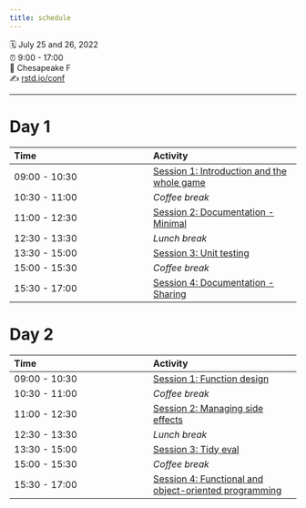 ```yaml
---
title: schedule
---
```


🗓 July 25 and 26, 2022\
⏰ 9:00 - 17:00\
🏨 Chesapeake F\
✍️ [rstd.io/conf](http://rstd.io/conf)

------------------------------------------------------------------------

# Day 1

| Time          | Activity                                                                                 |
|:----------------------------------|:------------------------------------|
| 09:00 - 10:30 | [Session 1: Introduction and the whole game](materials/day-1-session-1-introduction.qmd) |
| 10:30 - 11:00 | *Coffee break*                                                                           |
| 11:00 - 12:30 | [Session 2: Documentation - Minimal](materials/day-1-session-2-doc-minimal.qmd)          |
| 12:30 - 13:30 | *Lunch break*                                                                            |
| 13:30 - 15:00 | [Session 3: Unit testing](materials/day-1-session-3-testing.qmd)                         |
| 15:00 - 15:30 | *Coffee break*                                                                           |
| 15:30 - 17:00 | [Session 4: Documentation - Sharing](materials/day-1-session-4-doc-sharing.qmd)        

# Day 2

| Time          | Activity                                                                       |
|:----------------------------------|:------------------------------------|
| 09:00 - 10:30 | [Session 1: Function design](materials/day-2-session-1-design.qmd)             |
| 10:30 - 11:00 | *Coffee break*                                                                 |
| 11:00 - 12:30 | [Session 2: Managing side effects](materials/day-2-session-2-side-effects.qmd) |
| 12:30 - 13:30 | *Lunch break*                                                                  |
| 13:30 - 15:00 | [Session 3: Tidy eval](materials/day-2-session-3-tidy-eval.qmd)                |
| 15:00 - 15:30 | *Coffee break*                                                                 |
| 15:30 - 17:00 | [Session 4: Functional and object-oriented programming](materials/day-2-session-4-functional-oo-programming.qmd)              |

